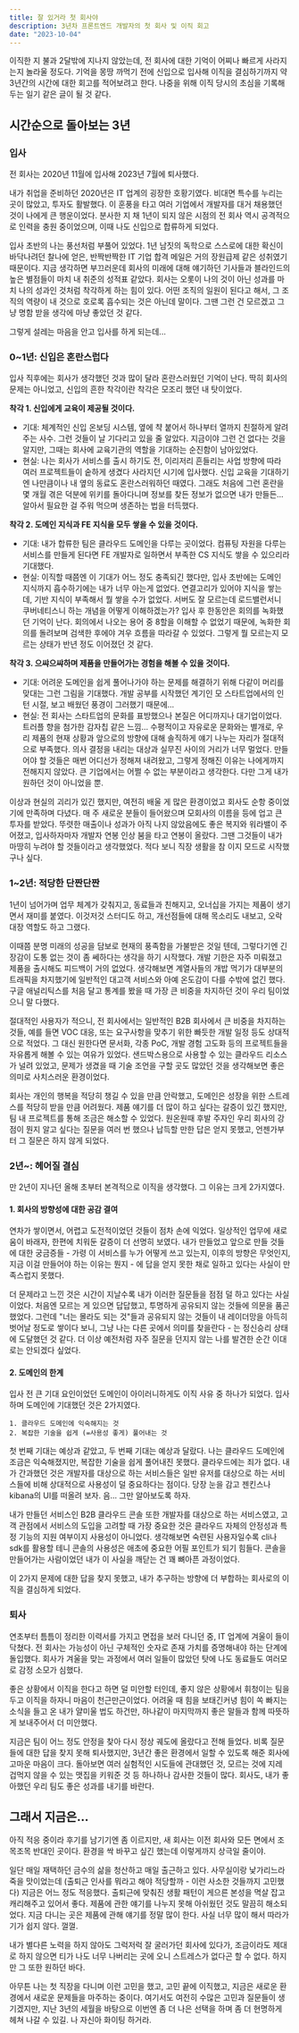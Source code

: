 ```yaml
---
title: 잘 있거라 첫 회사야
description: 3년차 프론트엔드 개발자의 첫 회사 및 이직 회고
date: "2023-10-04"
---
```


이직한 지 불과 2달밖에 지나지 않았는데, 전 회사에 대한 기억이 어찌나 빠르게 사라지는지 놀라울 정도다. 기억을 몽땅 까먹기 전에 신입으로 입사해 이직을 결심하기까지 약 3년간의 시간에 대한 회고를 적어보려고 한다. 나중을 위해 이직 당시의 초심을 기록해 두는 일기 같은 글이 될 것 같다.

## 시간순으로 돌아보는 3년

### 입사

전 회사는 2020년 11월에 입사해 2023년 7월에 퇴사했다.

내가 취업을 준비하던 2020년은 IT 업계의 굉장한 호황기였다. 비대면 특수를 누리는 곳이 많았고, 투자도 활발했다. 이 훈풍을 타고 여러 기업에서 개발자를 대거 채용했던 것이 나에게 큰 행운이었다. 분사한 지 채 1년이 되지 않은 시점의 전 회사 역시 공격적으로 인력을 충원 중이었으며, 이때 나도 신입으로 합류하게 되었다.

입사 초반의 나는 풍선처럼 부풀어 있었다. 1년 남짓의 독학으로 스스로에 대한 확신이 바닥나려던 찰나에 얻은, 반짝반짝한 IT 기업 합격 메일은 거의 장원급제 같은 성취였기 때문이다. 지금 생각하면 부끄러운데 회사의 미래에 대해 얘기하던 기사들과 블라인드의 높은 별점들이 마치 내 취준의 성적표 같았다. 회사는 오롯이 나의 것이 아닌 성과를 마치 나의 성과인 것처럼 착각하게 하는 힘이 있다. 어떤 조직의 일원이 된다고 해서, 그 조직의 역량이 내 것으로 호로록 흡수되는 것은 아닌데 말이다. 그땐 그런 건 모르겠고 그냥 명함 받을 생각에 마냥 좋았던 것 같다.

그렇게 설레는 마음을 안고 입사를 하게 되는데... 

### 0~1년: 신입은 혼란스럽다

입사 직후에는 회사가 생각했던 것과 많이 달라 혼란스러웠던 기억이 난다. 딱히 회사의 문제는 아니었고, 신입의 흔한 착각이란 착각은 모조리 했던 내 탓이었다.

**착각 1. 신입에게 교육이 제공될 것이다.**
- 기대: 체계적인 신입 온보딩 시스템, 옆에 챡 붙어서 하나부터 열까지 친절하게 알려주는 사수. 그런 것들이 날 기다리고 있을 줄 알았다. 지금이야 그런 건 없다는 것을 알지만, 그때는 회사에 교육기관의 역할을 기대하는 순진함이 남아있었다.
- 현실: 나는 회사가 서비스를 출시 하기도 전, 이리저리 흔들리는 사업 방향에 따라 여러 프로젝트들이 숱하게 생겼다 사라지던 시기에 입사했다. 신입 교육을 기대하기엔 나만큼이나 내 옆의 동료도 혼란스러워하던 때였다. 그래도 처음에 그런 혼란을 몇 개월 겪은 덕분에 위키를 돌아다니며 정보를 찾든 정보가 없으면 내가 만들든... 알아서 필요한 걸 주워 먹으며 생존하는 법을 터득했다.

**착각 2. 도메인 지식과 FE 지식을 모두 쌓을 수 있을 것이다.**
- 기대: 내가 합류한 팀은 클라우드 도메인을 다루는 곳이었다. 컴퓨팅 자원을 다루는 서비스를 만들게 된다면 FE 개발자로 일하면서 부족한 CS 지식도 쌓을 수 있으리라 기대했다.
- 현실: 이직할 때쯤엔 이 기대가 어느 정도 충족되긴 했다만, 입사 초반에는 도메인 지식까지 흡수하기에는 내가 너무 아는게 없었다. 연결고리가 있어야 지식을 쌓는데, 기반 지식이 부족해서 뭘 쌓을 수가 없었다. 서버도 잘 모르는데 로드밸런서니 쿠버네티스니 하는 개념을 어떻게 이해하겠는가? 입사 후 한동안은 회의를 녹화했던 기억이 난다. 회의에서 나오는 용어 중 8할을 이해할 수 없었기 때문에, 녹화한 회의를 돌려보며 검색한 후에야 겨우 흐름을 따라갈 수 있었다. 그렇게 뭘 모르는지 모르는 상태가 반년 정도 이어졌던 것 같다. 

**착각 3. 으쌰으쌰하며 제품을 만들어가는 경험을 해볼 수 있을 것이다.**
- 기대: 어려운 도메인을 쉽게 풀어나가야 하는 문제를 해결하기 위해 다같이 머리를 맞대는 그런 그림을 기대했다. 개발 공부를 시작했던 계기인 모 스타트업에서의 인턴 시절, 보고 배웠던 풍경이 그러했기 때문에...
- 현실: 전 회사는 스타트업의 문화를 표방했으나 본질은 어디까지나 대기업이었다. 트러플 향을 첨가한 감자칩 같은 느낌... 수평적이고 자유로운 문화와는 별개로, 우리 제품의 현재 상황과 앞으로의 방향에 대해 솔직하게 얘기 나누는 자리가 절대적으로 부족했다. 의사 결정을 내리는 대상과 실무진 사이의 거리가 너무 멀었다. 만들어야 할 것들은 매번 어디선가 정해져 내려왔고, 그렇게 정해진 이유는 나에게까지 전해지지 않았다. 큰 기업에서는 어쩔 수 없는 부분이라고 생각한다. 다만 그게 내가 원하던 것이 아니었을 뿐.

이상과 현실의 괴리가 있긴 했지만, 여전히 배울 게 많은 환경이었고 회사도 순항 중이었기에 만족하며 다녔다. 매 주 새로운 분들이 들어왔으며 모회사의 이름을 등에 업고 큰 투자를 받았다. 뚜렷한 매출이나 성과가 아직 나지 않았음에도 좋은 복지와 워라밸이 주어졌고, 입사하자마자 개발자 연봉 인상 붐을 타고 연봉이 올랐다. 그땐 그것들이 내가 마땅히 누려야 할 것들이라고 생각했었다. 적다 보니 직장 생활을 참 이지 모드로 시작했구나 싶다.

### 1~2년: 적당한 단짠단짠 

1년이 넘어가며 업무 체계가 갖춰지고, 동료들과 친해지고, 오너십을 가지는 제품이 생기면서 재미를 붙였다. 이것저것 스터디도 하고, 개선점들에 대해 목소리도 내보고, 오락 대장 역할도 하고 그랬다.

이때쯤 분명 미래의 성공을 담보로 현재의 풍족함을 가불받은 것일 텐데, 그렇다기엔 긴장감이 도통 없는 것이 좀 쎄하다는 생각을 하기 시작했다. 개발 기한은 자주 미뤄졌고 제품을 출시해도 피드백이 거의 없었다. 생각해보면 계열사들의 개밥 먹기가 대부분의 트래픽을 차지했기에 일반적인 대고객 서비스와 아예 온도감이 다를 수밖에 없긴 했다. 구글 애널리틱스를 처음 달고 통계를 봤을 때 가장 큰 비중을 차지하던 것이 우리 팀이었으니 말 다했다.

절대적인 사용자가 적으니, 전 회사에서는 일반적인 B2B 회사에서 큰 비중을 차지하는 것들, 예를 들면 VOC 대응, 또는 요구사항을 맞추기 위한 빠듯한 개발 일정 등도 상대적으로 적었다. 그 대신 원한다면 문서화, 각종 PoC, 개발 경험 고도화 등의 프로젝트들을 자유롭게 해볼 수 있는 여유가 있었다. 샌드박스용으로 사용할 수 있는 클라우드 리소스가 널려 있었고, 문제가 생겼을 때 기술 조언을 구할 곳도 많았던 것을 생각해보면 좋은 의미로 사치스러운 환경이었다.

회사는 개인의 행복을 적당히 챙길 수 있을 만큼 안락했고, 도메인은 성장을 위한 스트레스를 적당히 받을 만큼 어려웠다. 제품 얘기를 더 많이 하고 싶다는 갈증이 있긴 했지만, 팀 내 프로젝트를 통해 조금은 해소할 수 있었다. 원온원때 후발 주자인 우리 회사의 강점이 뭔지 알고 싶다는 질문을 여러 번 했으나 납득할 만한 답은 얻지 못했고, 언젠가부터 그 질문은 하지 않게 되었다.


### 2년~: 헤어질 결심

만 2년이 지나던 올해 초부터 본격적으로 이직을 생각했다. 그 이유는 크게 2가지였다.

#### 1. 회사의 방향성에 대한 공감 결여

연차가 쌓이면서, 어렵고 도전적이었던 것들이 점차 손에 익었다. 일상적인 업무에 새로움이 바래자, 한편에 치워둔 갈증이 더 선명히 보였다. 내가 만들었고 앞으로 만들 것들에 대한 궁금증들 - 가령 이 서비스를 누가 어떻게 쓰고 있는지, 이후의 방향은 무엇인지, 지금 이걸 만들어야 하는 이유는 뭔지 - 에 답을 얻지 못한 채로 일하고 있다는 사실이 만족스럽지 못했다.

더 문제라고 느낀 것은 시간이 지날수록 내가 이러한 질문들을 점점 덜 하고 있다는 사실이었다. 처음엔 모르는 게 있으면 답답했고, 투명하게 공유되지 않는 것들에 의문을 품곤 했었다. 그런데 "너는 몰라도 되는 것"들과 공유되지 않는 것들이 내 레이더망을 아득히 벗어날 정도로 쌓이다 보니, 그냥 나는 다른 곳에서 의미를 찾을란다 - 는 정신승리 상태에 도달했던 것 같다. 더 이상 예전처럼 자주 질문을 던지지 않는 나를 발견한 순간 이대로는 안되겠다 싶었다.

#### 2. 도메인의 한계

입사 전 큰 기대 요인이었던 도메인이 아이러니하게도 이직 사유 중 하나가 되었다. 입사하며 도메인에 기대했던 것은 2가지였다.

```
1. 클라우드 도메인에 익숙해지는 것
2. 복잡한 기술을 쉽게 (=사용성 좋게) 풀어내는 것
```

첫 번째 기대는 예상과 같았고, 두 번째 기대는 예상과 달랐다. 나는 클라우드 도메인에 조금은 익숙해졌지만, 복잡한 기술을 쉽게 풀어내진 못했다. 클라우드에는 죄가 없다. 내가 간과했던 것은 개발자를 대상으로 하는 서비스들은 일반 유저를 대상으로 하는 서비스들에 비해 상대적으로 사용성이 덜 중요하다는 점이다. 당장 눈을 감고 젠킨스나 kibana의 UI를 떠올려 보자. 음... 그만 알아보도록 하자.

내가 만들던 서비스인 B2B 클라우드 콘솔 또한 개발자를 대상으로 하는 서비스였고, 고객 관점에서 서비스의 도입을 고려할 때 가장 중요한 것은 클라우드 자체의 안정성과 특정 기능의 지원 여부이지 사용성이 아니었다. 생각해보면 숙련된 사용자일수록 cli나 sdk를 활용할 테니 콘솔의 사용성은 애초에 중요한 어필 포인트가 되기 힘들다. 콘솔을 만들어가는 사람이었던 내가 이 사실을 깨닫는 건 꽤 뼈아픈 과정이었다.

이 2가지 문제에 대한 답을 찾지 못했고, 내가 추구하는 방향에 더 부합하는 회사로의 이직을 결심하게 되었다.

### 퇴사

연초부터 틈틈이 정리한 이력서를 가지고 면접을 보러 다니던 중, IT 업계에 겨울이 들이닥쳤다. 전 회사는 가능성이 아닌 구체적인 숫자로 존재 가치를 증명해내야 하는 단계에 돌입했다. 회사가 겨울을 맞는 과정에서 여러 일들이 많았던 탓에 나도 동료들도 여러모로 감정 소모가 심했다.

좋은 상황에서 이직을 한다고 하면 덜 미안할 터인데, 좋지 않은 상황에서 휘청이는 팀을 두고 이직을 하자니 마음이 천근만근이었다. 어려울 때 힘을 보태긴커녕 힘이 쏙 빠지는 소식을 들고 온 내가 얄미울 법도 하건만, 하나같이 마지막까지 좋은 말들과 함께 따뜻하게 보내주어서 더 미안했다.

지금은 팀이 어느 정도 안정을 찾아 다시 정상 궤도에 올랐다고 전해 들었다. 비록 질문들에 대한 답을 찾지 못해 퇴사했지만, 3년간 좋은 환경에서 일할 수 있도록 해준 회사에 고마운 마음이 크다. 돌아보면 여러 실험적인 시도들에 관대했던 것, 모르는 것에 지레 겁먹지 않을 수 있는 맷집을 키워준 것 등 하나하나 감사한 것들이 많다. 회사도, 내가 좋아했던 우리 팀도 좋은 성과를 내기를 바란다. 

## 그래서 지금은...

아직 적응 중이라 후기를 남기기엔 좀 이르지만, 새 회사는 이전 회사와 모든 면에서 조목조목 반대인 곳이다. 환경을 싹 바꾸고 싶긴 했는데 이렇게까지 상극일 줄이야.

일단 매일 재택하던 금수의 삶을 청산하고 매일 출근하고 있다. 사무실이랑 낯가리느라 죽을 맛이었는데 (출퇴근 인사를 뭐라고 해야 적당할까 - 이런 사소한 것들까지 고민했다) 지금은 어느 정도 적응했다. 출퇴근에 맞춰진 생활 패턴이 게으른 본성을 멱살 잡고 캐리해주고 있어서 좋다. 제품에 관한 얘기를 나누지 못해 아쉬웠던 것도 말끔히 해소되었다. 지금 다니는 곳은 제품에 관해 얘기를 정말 많이 한다. 사실 너무 많이 해서 따라가기가 쉽지 않다. 껄껄.

내가 별다른 노력을 하지 않아도 그럭저럭 잘 굴러가던 회사에 있다가, 조금이라도 제대로 하지 않으면 티가 나도 너무 나버리는 곳에 오니 스트레스가 없다곤 할 수 없다. 하지만 그 또한 원하던 바다.

아무튼 나는 첫 직장을 다니며 이런 고민을 했고, 고민 끝에 이직했고, 지금은 새로운 환경에서 새로운 문제들을 마주하는 중이다. 여기서도 여전히 수많은 고민과 질문들이 생기겠지만, 지난 3년의 세월을 바탕으로 이번엔 좀 더 나은 선택을 하며 좀 더 현명하게 헤쳐 나갈 수 있길. 나 자신아 화이팅 하거라.
